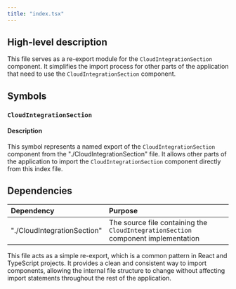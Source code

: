 ```yaml
---
title: "index.tsx"
---
```


## High-level description
This file serves as a re-export module for the `CloudIntegrationSection` component. It simplifies the import process for other parts of the application that need to use the `CloudIntegrationSection` component.

## Symbols

### `CloudIntegrationSection`
#### Description
This symbol represents a named export of the `CloudIntegrationSection` component from the "./CloudIntegrationSection" file. It allows other parts of the application to import the `CloudIntegrationSection` component directly from this index file.

## Dependencies
| Dependency | Purpose |
|:-----------|:--------|
| "./CloudIntegrationSection" | The source file containing the `CloudIntegrationSection` component implementation |

This file acts as a simple re-export, which is a common pattern in React and TypeScript projects. It provides a clean and consistent way to import components, allowing the internal file structure to change without affecting import statements throughout the rest of the application.